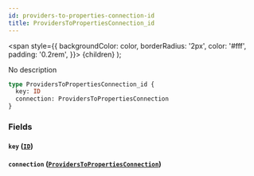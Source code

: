```yaml
---
id: providers-to-properties-connection-id
title: ProvidersToPropertiesConnection_id
---
```


<span
style={{
      backgroundColor: color,
      borderRadius: '2px',
      color: '#fff',
      padding: '0.2rem',
    }}>
{children}
</span>
);

No description

```graphql
type ProvidersToPropertiesConnection_id {
  key: ID
  connection: ProvidersToPropertiesConnection
}
```

### Fields

#### `key` ([`ID`](/v1/scalars/id))

#### `connection` ([`ProvidersToPropertiesConnection`](/v1/objects/providers-to-properties-connection))
